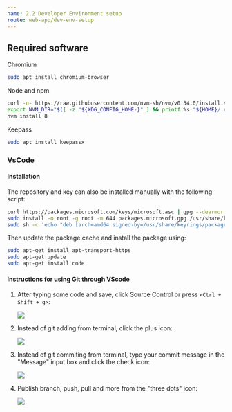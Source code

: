 ```yaml
---
name: 2.2 Developer Environment setup
route: web-app/dev-env-setup
---
```



## Required software

Chromium

```sh
sudo apt install chromium-browser
```

Node and npm

```sh
curl -o- https://raw.githubusercontent.com/nvm-sh/nvm/v0.34.0/install.sh | bash
export NVM_DIR="$([ -z "${XDG_CONFIG_HOME-}" ] && printf %s "${HOME}/.nvm" || printf %s "${XDG_CONFIG_HOME}/nvm")" [ -s "$NVM_DIR/nvm.sh" ] && \. "$NVM_DIR/nvm.sh" # This loads nvm
nvm install 8
```
Keepass
```sh
sudo apt install keepassx
```

### VsCode
#### Installation
The repository and key can also be installed manually with the following script:
```sh
curl https://packages.microsoft.com/keys/microsoft.asc | gpg --dearmor > packages.microsoft.gpg
sudo install -o root -g root -m 644 packages.microsoft.gpg /usr/share/keyrings/
sudo sh -c 'echo "deb [arch=amd64 signed-by=/usr/share/keyrings/packages.microsoft.gpg] https://packages.microsoft.com/repos/vscode stable main" > /etc/apt/sources.list.d/vscode.list'
```
Then update the package cache and install the package using:
```sh
sudo apt-get install apt-transport-https
sudo apt-get update
sudo apt-get install code
```
#### Instructions for using Git through VScode
1. After typing some code and save, click Source Control or press `<Ctrl + Shift + g>`:
    <p> <img src="screenshots/sourcecontrol.png" /> </p>
2. Instead of git adding from terminal, click the plus icon:
    <p> <img src="screenshots/gitadd.png" /> </p>
3. Instead of git commiting from terminal, type your commit message in the "Message" input box and click the check icon:
    <p> <img src="screenshots/commit.png" /> </p>
4. Publish branch, push, pull and more from the "three dots" icon:
    <p> <img src="screenshots/push.png" /> </p>